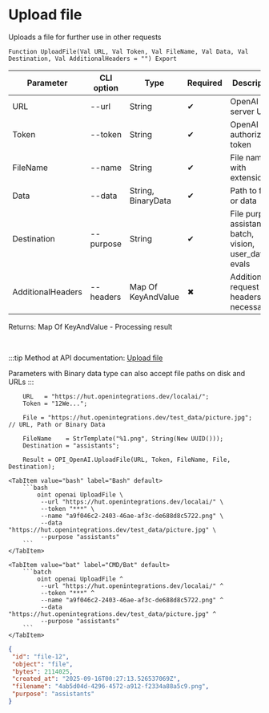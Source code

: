 ﻿---
sidebar_position: 2
description: Upload file and other functions to work with OpenAI in the Open Integration Package, a free open-source integration library for 1C:Enterprise 8, OneScript and CLI
keywords: [1C, 1С, 1С:Enterprise, 1С:Enterprise 8.3, API, Integration, Services, Exchange, OneScript, CLI, OpenAI]
---


# Upload file
 Uploads a file for further use in other requests



`Function UploadFile(Val URL, Val Token, Val FileName, Val Data, Val Destination, Val AdditionalHeaders = "") Export`

  | Parameter | CLI option | Type | Required | Description |
  |-|-|-|-|-|
  | URL | --url | String | &#x2714; | OpenAI server URL |
  | Token | --token | String | &#x2714; | OpenAI authorization token |
  | FileName | --name | String | &#x2714; | File name with extension |
  | Data | --data | String, BinaryData | &#x2714; | Path to file or data |
  | Destination | --purpose | String | &#x2714; | File purpose: assistants, batch, vision, user_data, evals |
  | AdditionalHeaders | --headers | Map Of KeyAndValue | &#x2716; | Additional request headers, if necessary |

  
  Returns:  Map Of KeyAndValue - Processing result

<br/>

:::tip
Method at API documentation: [Upload file](https://platform.openai.com/docs/api-reference/files/create)

Parameters with Binary data type can also accept file paths on disk and URLs
:::
<br/>


```bsl title="1C:Enterprise/OneScript code example"
    URL   = "https://hut.openintegrations.dev/localai/";
    Token = "12We...";

    File = "https://hut.openintegrations.dev/test_data/picture.jpg"; // URL, Path or Binary Data

    FileName    = StrTemplate("%1.png", String(New UUID()));
    Destination = "assistants";

    Result = OPI_OpenAI.UploadFile(URL, Token, FileName, File, Destination);
```
 

 <Tabs>
  
    <TabItem value="bash" label="Bash" default>
        ```bash
            oint openai UploadFile \
             --url "https://hut.openintegrations.dev/localai/" \
             --token "***" \
             --name "a9f046c2-2403-46ae-af3c-de688d8c5722.png" \
             --data "https://hut.openintegrations.dev/test_data/picture.jpg" \
             --purpose "assistants"
        ```
    </TabItem>
  
    <TabItem value="bat" label="CMD/Bat" default>
        ```batch
            oint openai UploadFile ^
             --url "https://hut.openintegrations.dev/localai/" ^
             --token "***" ^
             --name "a9f046c2-2403-46ae-af3c-de688d8c5722.png" ^
             --data "https://hut.openintegrations.dev/test_data/picture.jpg" ^
             --purpose "assistants"
        ```
    </TabItem>
</Tabs>


```json title="Result"
{
 "id": "file-12",
 "object": "file",
 "bytes": 2114025,
 "created_at": "2025-09-16T00:27:13.526537069Z",
 "filename": "4ab5d04d-4296-4572-a912-f2334a88a5c9.png",
 "purpose": "assistants"
}
```
